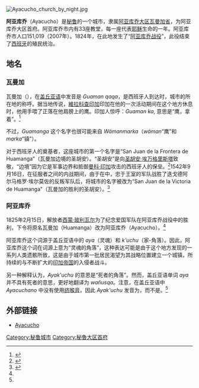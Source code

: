 [[File:Ayacucho_church_by_night.jpg|right]]
{{Location map|Peru|float=right|label=阿亚库乔
|lat_dir=S
|lat_deg=13|lat_min=9|lat_sec=47
|lon_dir=W
|lon_deg=74|lon_min=13|lon_sec=28
|position=left|caption=阿亚库乔的位置|width=200}}

'''阿亚库乔'''（Ayacucho）是[[秘鲁|秘鲁]]的一个城市，隶属[[阿亚库乔大区|阿亚库乔大区]][[瓦曼加省|瓦曼加省]]，为阿亚库乔大区首府。阿亚库乔市内有33座教堂，每一座代表[[耶稣|耶稣]]生命的一年。阿亚库乔市人口151,019（2007年）。1824年，在此地发生了“[[阿亚库乔战役|阿亚库乔战役]]”，此役结束了[[西班牙|西班牙]]的殖民统治。

== 地名 ==

=== 瓦曼加 ===
瓦曼加（{{lang-es|Huamanga}}），在[[盖丘亚语|盖丘亚语]]中发音是 ''Guaman qaqa''，是西班牙人到达时，城市的所在地的称呼。据当地传说，[[維拉科查|維拉科查印加]]印加在他的一次活动期间在这个地方休息时，他用手喂了正落在他肩膀上的鹰。印加人惊呼：''Guaman ka'', 意思是“鹰，拿着”。<ref name=":12">{{Cite_book|last=Cieza de León |first=Pedro|title=La crónica del Perú |year=1973|publisher=Peisa}}</ref>​

不过，''Guamanga'' 这个名字也很可能来自 ''Wámanmarka''（''wáman''“鹰”和 ''marka''“镇”）。

对于西班牙人的奠基者，这座城市的第一个名字是“San Juan de la Frontera de Huamanga”（瓦曼加边境的圣胡安）。“圣胡安”是向[[約翰_(福音書作者)|圣胡安·埃万格里斯塔]]致敬，“边境”因为它是军事边界和抵御[[曼科·印卡·尤潘基|曼科·印加]]攻击的西班牙人的保垒。<ref name=":10">{{Cite_book|last=González Carré |first=Enrique|title=Huamanga, costumbres y tradiciones |year=2011|publisher=Lluvia editores}}</ref>​1542年9月16日，在征服者之间的内战期间，由于在{{link-es|楚帕斯战役|Batalla_de_Chupas}}中，忠于王室的军队战胜了迭戈德阿尔马格罗·埃尔莫佐的反叛军队后，将城市的名字被改为“San Juan de la Victoria de Huamanga”（瓦曼加的胜利的圣胡安）。<ref name=":7">{{Cite_journal|url=http://www.alberdi.de/civHga.pdf|title=Civitas guamangensis: los hombres, espacios y solares de la villa de San Juan de la Frontera de Huamanga|last=Alberdi|first=Alfredo|journal=|access-date=2019-08-31|archive-date=2016-06-17|archive-url=https://web.archive.org/web/20160617061805/http://www.alberdi.de/civHga.pdf|dead-url=no}}</ref>

=== 阿亚库乔 ===

1825年2月15日，解放者[[西蒙·玻利瓦尔|西蒙·玻利瓦尔]]为了纪念爱国军队在阿亚库乔战役中的胜利，下令将原名瓦曼加（Huamanga）改为阿亚库乔（Ayacucho）。<ref name=":10" />

阿亚库乔这个词源于盖丘亚语中的 ''aya''（灵魂）和 ''k'uchu''（家-角落）。因此，阿亚库乔这个词在词源上意为“灵魂的角落”，这种表达可能是由于这个地方发现的一系列人类遗骸所致，这是由于城市第一批居民渴望为其战略位置建立一个城镇，所持续的与不断扩大的[[印加帝国|印加帝国]]的入侵者战斗。

另一种解释认为，''Ayak'uchu'' 的意思是“死者的角落”。然而，盖丘亚语单词 ''aya'' 并不具有死者的意思，更好地翻译为 ''wañusqa''。注意，在盖丘亚语中 ''Ayacuchano'' 中没有使用[[挤喉音|挤喉音]]，因此 ''Ayak'uchu'' 发音为{{IPA|[ɐ.jɐ'''ˈkʊ'''.t͡ʃʊ]}}，而不是{{IPA|[ɐ.jɐ'''ˈkʼʊ'''.t͡ʃʊ]}}。<ref name=":10" />

== 外部链接 ==
{{commons|Ayacucho}}
{{Wikisource1911Enc|Ayacucho}}
* [http://www.ayacucho.artoursperu.com Ayacucho] {{Wayback|url=http://www.ayacucho.artoursperu.com/ |date=20100128211032 }}

{{Authority control}}
[[Category:秘鲁城市|Category:秘鲁城市]]
[[Category:秘魯大区首府|Category:秘魯大区首府]]